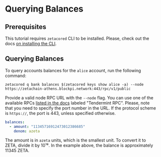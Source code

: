 # Querying Balances

## Prerequisites

This tutorial requires `zetacored` CLI to be installed. Please, check out the
docs [on installing the CLI](/developers/cli/setup).

## Querying Balances

To query accounts balances for the `alice` account, run the following command:

```
zetacored q bank balances $(zetacored keys show alice -a) --node https://zetachain-athens.blockpi.network:443/rpc/v1/public
```

Provide a valid node RPC URL with the `--node` flag. You can use one of the
available RPCs [listed in the docs](/reference/network/api) labeled "Tendermint RPC".
Please, note that you need to specify the port number in the URL. If the
protocol scheme is `https://`, the port is 443, unless specified otherwise.

```yml
balances:
  - amount: "11345716912473012386685"
    denom: azeta
```

The amount is in `azeta` units, which is the smallest unit. To convert it to
ZETA, divide it by 10¹⁸. In the example above, the balance is approximately
11345 ZETA.
